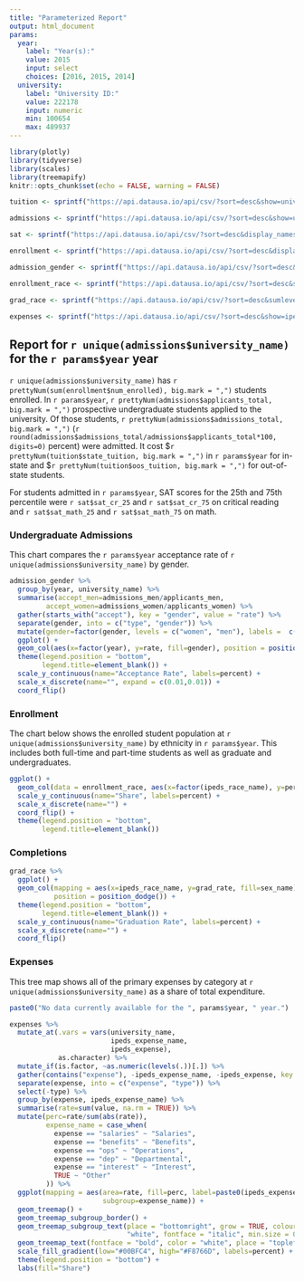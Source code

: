 ```yaml
---
title: "Parameterized Report"
output: html_document
params:
  year:
    label: "Year(s):"
    value: 2015
    input: select
    choices: [2016, 2015, 2014]
  university:
    label: "University ID:"
    value: 222178
    input: numeric
    min: 100654
    max: 489937
---
```


```r
library(plotly)
library(tidyverse)
library(scales)
library(treemapify)
knitr::opts_chunk$set(echo = FALSE, warning = FALSE)

tuition <- sprintf("https://api.datausa.io/api/csv/?sort=desc&show=university&required=oos_tuition,state_tuition&sumlevel=2&year=%s&university=%d", params$year, params$university) %>% read.csv(na.strings = "None") 

admissions <- sprintf("https://api.datausa.io/api/csv/?sort=desc&show=university&required=applicants_total,admissions_total&sumlevel=2&year=%s&university=%d", params$year, params$university) %>% read.csv(na.strings = "None")

sat <- sprintf("https://api.datausa.io/api/csv/?sort=desc&display_names=1&show=university&required=sat_math_25,sat_math_75,sat_cr_25,sat_cr_75,sat_writing_25,sat_writing_75&sumlevel=2&year=%s&university=%d", params$year, params$university) %>% read.csv(na.strings = "None")

enrollment <- sprintf("https://api.datausa.io/api/csv/?sort=desc&display_names=1&show=enrollment_status&required=enrollment_status,num_enrolled&sumlevel=all&year=%s&university=%d", params$year, params$university) %>% read.csv(na.strings = "None") 

admission_gender <- sprintf("https://api.datausa.io/api/csv/?sort=desc&show=university&required=applicants_men,applicants_women,admissions_men,admissions_women&sumlevel=2&year=%s&university=%d", params$year, params$university) %>% read.csv(na.strings = "None")

enrollment_race <- sprintf("https://api.datausa.io/api/csv/?sort=desc&show=ipeds_race&required=num_enrolled&sumlevel=all&year=%s&university=%d,MAS", params$year, params$university) %>% read.csv(na.strings = "None") %>% mutate(ipeds_race_name = as.character(ipeds_race_name)) %>% arrange(num_enrolled) %>% group_by(university_name) %>% mutate(perc=num_enrolled/sum(num_enrolled))

grad_race <- sprintf("https://api.datausa.io/api/csv/?sort=desc&sumlevel=all,all&show=ipeds_race,sex&year=%s&university=%d&required=grad_rate,num_finishers", params$year, params$university) %>% read.csv(na.strings = "None") 

expenses <- sprintf("https://api.datausa.io/api/csv/?sort=desc&show=ipeds_expense&required=benefits_expense,dep_expense,interest_expense,ops_expense,other_expense,salaries_expense&sumlevel=all&year=%s&university=%d", params$year, params$university) %>% read.csv(na.strings = "None") 

```

## Report for `r unique(admissions$university_name)` for the `r params$year` year

`r unique(admissions$university_name)` has `r prettyNum(sum(enrollment$num_enrolled), big.mark = ",")` students enrolled. In `r params$year`, `r prettyNum(admissions$applicants_total, big.mark = ",")` prospective undergraduate students applied to the university. Of those students, `r prettyNum(admissions$admissions_total, big.mark = ",")` (`r round(admissions$admissions_total/admissions$applicants_total*100, digits=0)` percent) were admitted. It cost \$`r prettyNum(tuition$state_tuition, big.mark = ",")` in `r params$year` for in-state and \$`r prettyNum(tuition$oos_tuition, big.mark = ",")` for out-of-state students.

For students admitted in `r params$year`, SAT scores for the 25th and 75th percentile were `r sat$sat_cr_25` and `r sat$sat_cr_75` on critical reading and `r sat$sat_math_25` and `r sat$sat_math_75` on math.

### Undergraduate Admissions

This chart compares the `r params$year` acceptance rate of `r unique(admissions$university_name)` by gender.

```r
admission_gender %>% 
  group_by(year, university_name) %>% 
  summarise(accept_men=admissions_men/applicants_men,
         accept_women=admissions_women/applicants_women) %>% 
  gather(starts_with("accept"), key = "gender", value = "rate") %>% 
  separate(gender, into = c("type", "gender")) %>% 
  mutate(gender=factor(gender, levels = c("women", "men"), labels =  c("Female", "Male"))) %>% 
  ggplot() +
  geom_col(aes(x=factor(year), y=rate, fill=gender), position = position_dodge()) +
  theme(legend.position = "bottom",
        legend.title=element_blank()) +
  scale_y_continuous(name="Acceptance Rate", labels=percent) +
  scale_x_discrete(name="", expand = c(0.01,0.01)) +
  coord_flip() 
```

### Enrollment

The chart below shows the enrolled student population at `r unique(admissions$university_name)` by ethnicity in `r params$year`. This includes both full-time and part-time students as well as graduate and undergraduates.

```r
ggplot() +
  geom_col(data = enrollment_race, aes(x=factor(ipeds_race_name), y=perc, fill=university_name), position = position_dodge()) +
  scale_y_continuous(name="Share", labels=percent) +
  scale_x_discrete(name="") +
  coord_flip() +
  theme(legend.position = "bottom",
        legend.title=element_blank())
```

### Completions

```r
grad_race %>% 
  ggplot() + 
  geom_col(mapping = aes(x=ipeds_race_name, y=grad_rate, fill=sex_name), 
           position = position_dodge()) +
  theme(legend.position = "bottom",
        legend.title=element_blank()) +
  scale_y_continuous(name="Graduation Rate", labels=percent) +
  scale_x_discrete(name="") +
  coord_flip()
```


### Expenses

This tree map shows all of the primary expenses by category at `r unique(admissions$university_name)` as a share of total expenditure.

```r
paste0("No data currently available for the ", params$year, " year.") 
```

```r
expenses %>% 
  mutate_at(.vars = vars(university_name,
                         ipeds_expense_name,
                         ipeds_expense),
            as.character) %>% 
  mutate_if(is.factor, ~as.numeric(levels(.))[.]) %>% 
  gather(contains("expense"), -ipeds_expense_name, -ipeds_expense, key = "expense", value = "value") %>% 
  separate(expense, into = c("expense", "type")) %>% 
  select(-type) %>% 
  group_by(expense, ipeds_expense_name) %>% 
  summarise(rate=sum(value, na.rm = TRUE)) %>% 
  mutate(perc=rate/sum(abs(rate)),
         expense_name = case_when(
           expense == "salaries" ~ "Salaries",
           expense == "benefits" ~ "Benefits",
           expense == "ops" ~ "Operations",
           expense == "dep" ~ "Departmental",
           expense == "interest" ~ "Interest",
           TRUE ~ "Other"
         )) %>% 
  ggplot(mapping = aes(area=rate, fill=perc, label=paste0(ipeds_expense_name, "\n", round(perc*100, 1),"%"),
                       subgroup=expense_name)) +
  geom_treemap() +
  geom_treemap_subgroup_border() +
  geom_treemap_subgroup_text(place = "bottomright", grow = TRUE, colour =
                             "white", fontface = "italic", min.size = 0) +
  geom_treemap_text(fontface = "bold", color = "white", place = "topleft", reflow = TRUE, min.size = 0, alpha = 0.9) +
  scale_fill_gradient(low="#00BFC4", high="#F8766D", labels=percent) +
  theme(legend.position = "bottom") +
  labs(fill="Share")
```